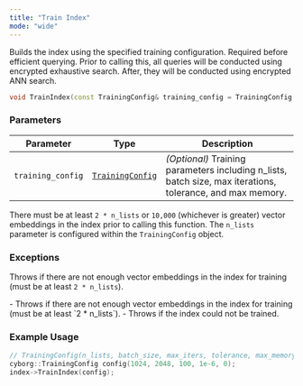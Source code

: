 ```yaml
---
title: "Train Index"
mode: "wide"
---
```


Builds the index using the specified training configuration. Required before efficient querying.
Prior to calling this, all queries will be conducted using encrypted exhaustive search.
After, they will be conducted using encrypted ANN search.

```cpp
void TrainIndex(const TrainingConfig& training_config = TrainingConfig());
```

### Parameters

| Parameter | Type | Description |
|----------|------------|--------------------|
| `training_config` | [`TrainingConfig`](../types#trainingconfig) | _(Optional)_ Training parameters including n_lists, batch size, max iterations, tolerance, and max memory. |

<Tip>There must be at least `2 * n_lists` or `10,000` (whichever is greater) vector embeddings in the index prior to calling this function. The `n_lists` parameter is configured within the `TrainingConfig` object.</Tip>

### Exceptions

Throws if there are not enough vector embeddings in the index for training (must be at least `2 * n_lists`).

<AccordionGroup>
    <Accordion title="std::runtime_exception">
        - Throws if there are not enough vector embeddings in the index for training (must be at least `2 * n_lists`).
        - Throws if the index could not be trained.
    </Accordion>
</AccordionGroup>

### Example Usage

```cpp
// TrainingConfig(n_lists, batch_size, max_iters, tolerance, max_memory)
cyborg::TrainingConfig config(1024, 2048, 100, 1e-6, 0);
index->TrainIndex(config);
```